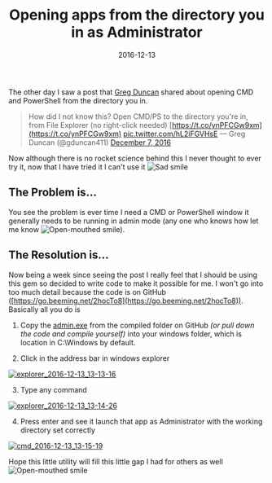 ﻿---
title: 'Opening apps from the directory you in as Administrator'
date: 2016-12-13
tags: ['Windows Explorer', 'Command Line', 'Run As Admin', 'PowerShell']
draft: false
summary: 'The other day I saw a post that Greg Duncan shared about opening CMD and PowerShell from the directory you in.'
---


The other day I saw a post that [Greg Duncan](https://go.beeming.net/2ho9QfO) shared about opening CMD and PowerShell from the directory you in.

>  
> How did I not know this? Open CMD/PS to the directory you're in, from File Explorer (no right-click needed) [https://t.co/ynPFCGw9xm](https://t.co/ynPFCGw9xm) [pic.twitter.com/hL2iFGVHsE](https://t.co/hL2iFGVHsE)
> — Greg Duncan (@gduncan411) [December 7, 2016](https://twitter.com/gduncan411/status/806520465573511168)

Now although there is no rocket science behind this I never thought to ever try it, now that I have tried it I can't use it ![Sad smile](https://gordonbeeming.com/images/emoticons/sad.svg)
 
## The Problem is…
 
You see the problem is ever time I need a CMD or PowerShell window it generally needs to be running in admin mode (any one who knows how let me know ![Open-mouthed smile](https://gordonbeeming.com/images/emoticons/open-mouthed-smile.svg)). 
 
## The Resolution is…
 
Now being a week since seeing the post I really feel that I should be using this gem so decided to write code to make it possible for me. I won't go into too much detail because the code is on GitHub ([https://go.beeming.net/2hocTo8](https://go.beeming.net/2hocTo8)). Basically all you do is 
 
1. Copy the [admin.exe](https://go.beeming.net/2hpMyDC) from the compiled folder on GitHub *(or pull down the code and compile yourself)* into your windows folder, which is location in C:\Windows by default.
 
2. Click in the address bar in windows explorer
 
[![explorer_2016-12-13_13-13-16](https://gordonbeeming.com/blog/binaries/stream/image-jpg/image/1000/0/d0123e3048b69438fcd8dbcf0f5ee7d16d370a43/d0123e3048b69438fcd8dbcf0f5ee7d16d370a43.png "explorer_2016-12-13_13-13-16")](https://gordonbeeming.com/blog/binaries/stream/image-jpg/image/1000/0/e0de1ba591f07df2f97f3ddd0282e016a0773ed1/e0de1ba591f07df2f97f3ddd0282e016a0773ed1.png)
 
3. Type any command 
 
[![explorer_2016-12-13_13-14-26](https://gordonbeeming.com/blog/binaries/stream/image-jpg/image/1000/0/b355a257309cb7e083caf4b3306cded9ec95b3f0/b355a257309cb7e083caf4b3306cded9ec95b3f0.png "explorer_2016-12-13_13-14-26")](https://gordonbeeming.com/blog/binaries/stream/image-jpg/image/1000/0/7f3f18e3edd052d26f43368334232deb4737ab40/7f3f18e3edd052d26f43368334232deb4737ab40.png)
 
4. Press enter and see it launch that app as Administrator with the working directory set correctly
 
[![cmd_2016-12-13_13-15-19](https://gordonbeeming.com/blog/binaries/stream/image-jpg/image/1000/0/85ae72b922085f63a6863ab21cab620e6ce9f869/85ae72b922085f63a6863ab21cab620e6ce9f869.png "cmd_2016-12-13_13-15-19")](https://gordonbeeming.com/blog/binaries/stream/image-jpg/image/1000/0/40f6bff594e09cb4a5b509d024f04450ec554d32/40f6bff594e09cb4a5b509d024f04450ec554d32.png)
 
Hope this little utility will fill this little gap I had for others as well ![Open-mouthed smile](https://gordonbeeming.com/images/emoticons/open-mouthed-smile.svg)

